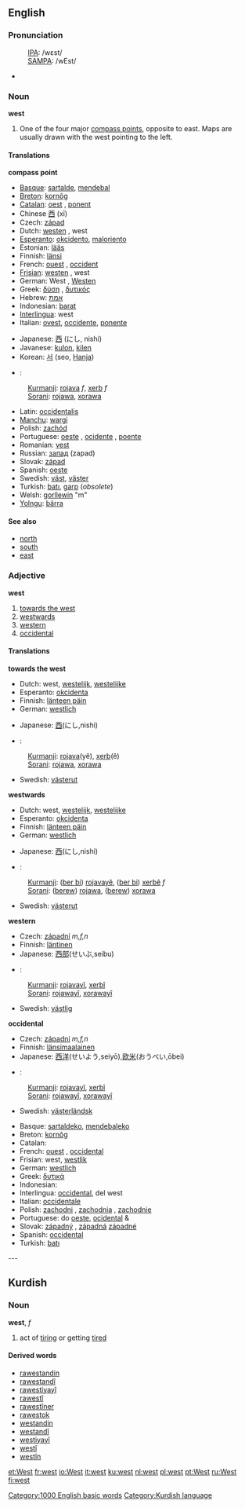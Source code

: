 ==English==

===Pronunciation===
:[[International Phonetic Alphabet|IPA]]: /wɛst/
:[[SAMPA]]: /wEst/
*{{audio|en-us-west.ogg|Audio (US)}}

===Noun===
'''west'''

# One of the four major [[compass point]]s, opposite to east.  Maps are usually drawn with the west pointing to the left.

====Translations====
'''compass point'''
{{top}}
*[[Basque]]: [[sartalde]], [[mendebal]]
*[[Breton]]: [[kornôg]] {{m}}
*[[Catalan]]: [[oest]] {{m}}, [[ponent]] {{m}}
*Chinese [[西]] (xī)
*Czech: [[západ]] {{m}} 
*Dutch: [[westen]] {{n}}, west
*[[Esperanto]]: [[okcidento]], [[maloriento]]
*Estonian: [[lääs]]
*Finnish: [[länsi]]
*French: [[ouest]] {{m}}, [[occident]] {{m}}
*[[Frisian]]: [[westen]] {{n}}, west
*German: West {{m}}, [[Westen]] {{m}}
*Greek: [[δύση]] {{f}}, [[δυτικός]] {{m}}
*Hebrew: [[אמת]] 
*Indonesian: [[barat]]
*[[Interlingua]]: west
*Italian: [[ovest]], [[occidente]], [[ponente]]
{{mid}}
*Japanese: [[西]] (にし, nishi)
*Javanese: [[kulon]], [[kilen]]
*Korean: [[서]] (seo, [[Hanja]])
*{{ku}}:
:[[Kurmanji]]: [[rojava]] ''f'', [[xerb]] ''f''
:[[Sorani]]: [[rojawa]], [[xorawa]]
*Latin: [[occidentalis]]
*[[Manchu]]: [[wargi]]
*Polish: [[zachód]] {{m}}
*Portuguese: [[oeste]] {{m}}, [[ocidente]] {{m}}, [[poente]] {{m}}
*Romanian: [[vest]] {{n}}
*Russian: [[запад]] (zapad)
*Slovak: [[západ]] {{m}}
*Spanish: [[oeste]] {{m}}
*Swedish: [[väst]], [[väster]]
*Turkish: [[batı]], [[garp]] (''obsolete'')
*Welsh: [[gorllewin]] "m"
*[[Yolngu]]: [[bärra]]
{{bottom}}

====See also====
*[[north]]
*[[south]]
*[[east]]

===Adjective===
'''west'''

#[[towards the west]]
#[[westwards]]
#[[western]]
#[[occidental]]

====Translations====
'''towards the west'''
{{top}}
*Dutch: west, [[westelijk]], [[westelijke]]
*Esperanto: [[okcidenta]]
*Finnish: [[länteen päin]]
*German: [[westlich]]
{{mid}}
*Japanese: [[西]](にし,nishi)
*{{ku}}:
:[[Kurmanji]]: [[rojava]](yê), [[xerb]](ê)
:[[Sorani]]: [[rojawa]], [[xorawa]]
*Swedish: [[västerut]]
{{bottom}}

'''westwards'''
{{top}}
*Dutch: west, [[westelijk]], [[westelijke]]
*Esperanto: [[okcidenta]]
*Finnish: [[länteen päin]]
*German: [[westlich]]
{{mid}}
*Japanese: [[西]](にし,nishi)
*{{ku}}:
:[[Kurmanji]]: ([[ber bi]]) [[rojava]]yê, ([[ber bi]]) [[xerb]]ê ''f''
:[[Sorani]]: ([[berew]]) [[rojawa]], ([[berew]]) [[xorawa]]
*Swedish: [[västerut]]
{{bottom}}

'''western'''
{{top}}
*Czech: [[západní]] ''m,f,n''
*Finnish: [[läntinen]]
*Japanese: [[西部]](せいぶ,seibu)
{{mid}}
*{{ku}}:
:[[Kurmanji]]: [[rojavayî]], [[xerbî]]
:[[Sorani]]: [[rojawayî]], [[xorawayî]]
*Swedish: [[västlig]]
{{bottom}}

'''occidental'''
{{top}}
*Czech: [[západní]] ''m,f,n''
*Finnish: [[länsimaalainen]]
*Japanese: [[西洋]](せいよう,seiyō),[[欧米]](おうべい,ōbei)
{{mid}}
*{{ku}}:
:[[Kurmanji]]: [[rojavayî]], [[xerbî]]
:[[Sorani]]: [[rojawayî]], [[xorawayî]]
*Swedish: [[västerländsk]]
{{bottom}}

{{checktrans}}

*Basque: [[sartaldeko]], [[mendebaleko]]
*Breton: [[kornôg]]
*Catalan: [[]]
*French: [[ouest]] {{m}}, [[occidental]] {{m}}
*Frisian: west, [[westlik]]
*German: [[westlich]]
*Greek: [[δυτικά]]
*Indonesian: [[]]
*Interlingua: [[occidental]], del west
*Italian: [[occidentale]]
*Polish: [[zachodni]] {{m}}, [[zachodnia]] {{f}}, [[zachodnie]] {{n}}
*Portuguese: do [[oeste]], [[ocidental]] {{m}} & {{f}}
*Slovak: [[západný]] {{m}}, [[západná]] {{f}} [[západné]] {{n}}
*Spanish: [[occidental]]
*Turkish: [[batı]]

[[Category:1000 English basic words]]


---

==Kurdish==
===Noun===
'''west''', ''f''
# act of [[tiring]] or getting [[tired]]

====Derived words====
*[[rawestandin]]
*[[rawestandî]]
*[[rawestiyayî]]
*[[rawestî]]
*[[rawestîner]]
*[[rawestok]]
*[[westandin]]
*[[westandî]]
*[[westiyayî]]
*[[westî]]
*[[westîn]]


[[Category:Kurdish language]]


[[et:West]]
[[fr:west]]
[[io:West]]
[[it:west]]
[[ku:west]]
[[nl:west]]
[[pl:west]]
[[pt:West]]
[[ru:West]]
[[fi:west]]